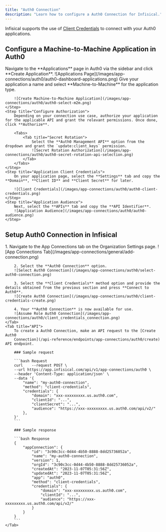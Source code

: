 ```yaml
---
title: "Auth0 Connection"
description: "Learn how to configure a Auth0 Connection for Infisical."
---
```


Infisical supports the use of [Client Credentials](https://auth0.com/docs/get-started/authentication-and-authorization-flow/client-credentials-flow) to connect with your Auth0 applications.

## Configure a Machine-to-Machine Application in Auth0

<Steps>
    <Step title="Auth0 Applications Dashboard">
        Navigate to the **Applications** page in Auth0 via the sidebar and click **Create Application**.
        ![Applications Page](/images/app-connections/auth0/auth0-dashboard-applications.png)
    </Step>
    <Step title="Create a Machine-to-Machine Application">
        Give your application a name and select **Machine-to-Machine** for the application type.

        ![Create Machine-to-Machine Application](/images/app-connections/auth0/auth0-select-m2m.png)
    </Step>
    <Step title="Configure Authorization">
        Depending on your connection use case, authorize your application for the applicable API and grant the relevant permissions. Once done, click **Authorize**.

        <Tabs>
            <Tab title="Secret Rotation">
                Select the **Auth0 Management API** option from the dropdown and grant the `update:client_keys` permission.
                ![Secret Rotation Authorization](/images/app-connections/auth0/auth0-secret-rotation-api-selection.png)
            </Tab>
        </Tabs>
    </Step>
    <Step title="Application Client Credentials">
        On your application page, select the **Settings** tab and copy the **Domain**, **Client ID** and **Client Secret** for later.

        ![Client Credentials](/images/app-connections/auth0/auth0-client-credentials.png)
    </Step>
    <Step title="Application Audience">
        Next, select the **APIs** tab and copy the **API Identifier**.
        ![Application Audience](/images/app-connections/auth0/auth0-audience.png)
    </Step>
</Steps>

## Setup Auth0 Connection in Infisical

<Tabs>
    <Tab title="Infisical UI">
        1. Navigate to the App Connections tab on the Organization Settings page.
        ![App Connections Tab](/images/app-connections/general/add-connection.png)

        2. Select the **Auth0 Connection** option.
        ![Select Auth0 Connection](/images/app-connections/auth0/select-auth0-connection.png)

        3. Select the **Client Credentials** method option and provide the details obtained from the previous section and press **Connect to Auth0**.
        ![Create Auth0 Connection](/images/app-connections/auth0/client-credentials-create.png)

        4. Your **Auth0 Connection** is now available for use.
        ![Assume Role Auth0 Connection](/images/app-connections/auth0/client_credentials_connection.png)
    </Tab>
    <Tab title="API">
        To create a Auth0 Connection, make an API request to the [Create Auth0
        Connection](/api-reference/endpoints/app-connections/auth0/create) API endpoint.

        ### Sample request

        ```bash Request
        curl    --request POST \
        --url https://app.infisical.com/api/v1/app-connections/auth0 \
        --header 'Content-Type: application/json' \
        --data '{
            "name": "my-auth0-connection",
            "method": "client-credentials",
            "credentials": {
                "domain": "xxx-xxxxxxxxx.us.auth0.com",
                "clientId": "...",
                "clientSecret": "...",
                "audience": "https://xxx-xxxxxxxxx.us.auth0.com/api/v2/"
            },
        }'
        ```

        ### Sample response

        ```bash Response
        {
            "appConnection": {
                "id": "3c90c3cc-0d44-4b50-8888-8dd25736052a",
                "name": "my-auth0-connection",
                "version": 1,
                "orgId": "3c90c3cc-0d44-4b50-8888-8dd25736052a",
                "createdAt": "2023-11-07T05:31:56Z",
                "updatedAt": "2023-11-07T05:31:56Z",
                "app": "auth0",
                "method": "client-credentials",
                "credentials": {
                    "domain": "xxx-xxxxxxxxx.us.auth0.com",
                    "clientId": "...",
                    "audience": "https://xxx-xxxxxxxxx.us.auth0.com/api/v2/"
                }
            }
        }
        ```
    </Tab>
</Tabs>
